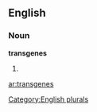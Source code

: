 ==English==

===Noun===
'''transgenes'''

# {{plural of|[[transgene]]}}

[[Category:English plurals]]

[[ar:transgenes]]